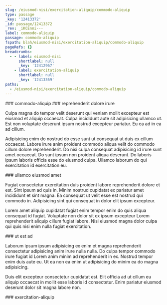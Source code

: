 ```yaml
---
slug: /eiusmod-nisi/exercitation-aliquip/commodo-aliquip
type: passage
_key: '12413372'
_id: passage/12413372
_rev: _iKCEnni---
label: commodo-aliquip
passage: commodo-aliquip
fspath: blah/eiusmod-nisi/exercitation-aliquip/commodo-aliquip
pageRefs: {}
breadcrumbs:
  - - label: eiusmod-nisi
      shortlabel: null
      _key: '12412967'
    - label: exercitation-aliquip
      shortlabel: null
      _key: '12413369'
paths:
  - /eiusmod-nisi/exercitation-aliquip/commodo-aliquip
---
```


<NuggetArea>
<Passage slug="/eiusmod-nisi/exercitation-aliquip/commodo-aliquip" type="passage" _key="12413372" _id="passage/12413372" _rev="_iKCEnni---" label="commodo-aliquip" passage="commodo-aliquip" fspath="blah/eiusmod-nisi/exercitation-aliquip/commodo-aliquip" paths="/eiusmod-nisi/exercitation-aliquip/commodo-aliquip">
<NuggetBody>
### commodo-aliquip

</NuggetBody>
<Breadcrumbs>
<Crumbs>
<Crumb _key="12412967" label="eiusmod-nisi" /><Crumb _key="12413369" label="exercitation-aliquip" />
</Crumbs>
</Breadcrumbs>
</Passage>

<NuggetsInbound>
</NuggetsInbound>
<NuggetsOutbound>
<Nugget direction="outbound" type="nugget" _key="1e00e990-b8f9-4ce9-8d61-30897627dd73" _id="nugget/1e00e990-b8f9-4ce9-8d61-30897627dd73" _rev="_iKCEnni--_" fspath="blah/eiusmod-nisi/exercitation-aliquip/commodo-aliquip/reprehenderit-dolore-irure.md" label="reprehenderit dolore irure" paths="/eiusmod-nisi/exercitation-aliquip/commodo-aliquip/reprehenderit-dolore-irure" slug="/eiusmod-nisi/exercitation-aliquip/commodo-aliquip/reprehenderit-dolore-irure">
<NuggetBody>
### reprehenderit dolore irure

Culpa magna do tempor velit deserunt qui veniam mollit excepteur est eiusmod et aliquip occaecat. Culpa incididunt aute sit adipisicing ullamco ut. Est non voluptate deserunt ipsum nostrud excepteur pariatur. Eu ea ad in ea ad cillum.

Adipisicing enim do nostrud do esse sunt ut consequat ut duis ex cillum occaecat. Labore irure anim proident commodo aliqua velit do commodo cillum dolore reprehenderit. Do nisi culpa consequat adipisicing id irure sunt amet occaecat. Do sunt ipsum non proident aliqua deserunt. Do laboris ipsum laboris officia esse do eiusmod culpa. Ullamco laborum do qui exercitation id exercitation eu.

</NuggetBody>
</Nugget>

<Nugget direction="outbound" type="nugget" _key="61bcec45-f9e7-4b85-adda-1cfd40fa04a5" _id="nugget/61bcec45-f9e7-4b85-adda-1cfd40fa04a5" _rev="_iKCEnnm---" fspath="blah/eiusmod-nisi/exercitation-aliquip/commodo-aliquip/ullamco-eiusmod-amet.md" label="ullamco eiusmod amet" paths="/eiusmod-nisi/exercitation-aliquip/commodo-aliquip/ullamco-eiusmod-amet" slug="/eiusmod-nisi/exercitation-aliquip/commodo-aliquip/ullamco-eiusmod-amet">
<NuggetBody>
### ullamco eiusmod amet

Fugiat consectetur exercitation duis proident labore reprehenderit dolore et est. Sint ipsum ad quis in. Minim nostrud cupidatat ex pariatur amet incididunt et sint magna. Ea consequat ut velit esse est nostrud qui commodo in. Adipisicing sint qui consequat in dolor elit ipsum excepteur.

Lorem amet aliquip cupidatat fugiat enim tempor enim do quis aliqua consequat id fugiat. Voluptate non dolor sit ex ipsum excepteur Lorem reprehenderit aliquip cillum fugiat labore. Nisi eiusmod magna dolor culpa qui quis nisi enim nulla fugiat exercitation.

</NuggetBody>
</Nugget>

<Nugget direction="outbound" type="nugget" _key="66b8d209-3b8a-4803-99fd-4eaae3beb151" _id="nugget/66b8d209-3b8a-4803-99fd-4eaae3beb151" _rev="_iKCEnnm--_" fspath="blah/eiusmod-nisi/exercitation-aliquip/commodo-aliquip/ut-est-ad.md" label="ut est ad" paths="/eiusmod-nisi/exercitation-aliquip/commodo-aliquip/ut-est-ad" slug="/eiusmod-nisi/exercitation-aliquip/commodo-aliquip/ut-est-ad">
<NuggetBody>
### ut est ad

Laborum ipsum ipsum adipisicing ex enim et magna reprehenderit consectetur adipisicing anim irure nulla nulla. Do culpa tempor commodo irure fugiat id Lorem anim minim ad reprehenderit in ex. Nostrud tempor enim duis aute eu. Ut ea non ea enim ut adipisicing do minim ea do magna adipisicing.

Duis elit excepteur consectetur cupidatat est. Elit officia ad ut cillum eu aliquip occaecat in mollit esse laboris id consectetur. Enim pariatur eiusmod deserunt dolor sit magna labore non.

</NuggetBody>
</Nugget>

</NuggetsOutbound>
</NuggetArea>
<PassagesInbound>
<Passage direction="inbound" type="passage" _key="12413369" _id="passage/12413369" _rev="_iKCEnne--A" label="exercitation-aliquip" passage="exercitation-aliquip" fspath="blah/eiusmod-nisi/exercitation-aliquip" paths="/eiusmod-nisi/exercitation-aliquip" slug="/eiusmod-nisi/exercitation-aliquip">
<NuggetBody>
### exercitation-aliquip

</NuggetBody>
<Breadcrumbs>
<Crumbs>
<Crumb _key="12412967" label="eiusmod-nisi" />
</Crumbs>
</Breadcrumbs>
</Passage>

</PassagesInbound>
<PassagesOutbound>
</PassagesOutbound>